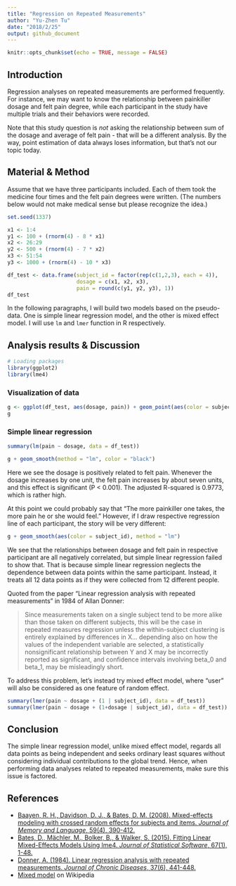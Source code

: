 ```yaml
---
title: "Regression on Repeated Measurements"
author: "Yu-Zhen Tu"
date: "2018/2/25"
output: github_document
---
```


```r
knitr::opts_chunk$set(echo = TRUE, message = FALSE)
```

## Introduction

Regression analyses on repeated measurements are performed frequently. For instance, we may want to know the relationship between painkiller dosage and felt pain degree, while each participant in the study have multiple trials and their behaviors were recorded.

Note that this study question is _not_ asking the relationship between sum of the dosage and average of felt pain - that will be a different analysis. By the way, point estimation of data always loses information, but that's not our topic today.

## Material & Method

Assume that we have three participants included. Each of them took the medicine four times and the felt pain degrees were written. (The numbers below would not make medical sense but please recognize the idea.)

```r
set.seed(1337)

x1 <- 1:4
y1 <- 100 + (rnorm(4) - 8 * x1)
x2 <- 26:29
y2 <- 500 + (rnorm(4) - 7 * x2)
x3 <- 51:54
y3 <- 1000 + (rnorm(4) - 10 * x3)

df_test <- data.frame(subject_id = factor(rep(c(1,2,3), each = 4)),
                      dosage = c(x1, x2, x3),
                      pain = round(c(y1, y2, y3), 1))
df_test
```

In the following paragraphs, I will build two models based on the pseudo-data. One is simple linear regression model, and the other is mixed effect model. I will use `lm` and `lmer` function in R respectively.

## Analysis results & Discussion

```r
# Loading packages
library(ggplot2)
library(lme4)
```

### Visualization of data

```r
g <- ggplot(df_test, aes(dosage, pain)) + geom_point(aes(color = subject_id))
g
```

### Simple linear regression

```r
summary(lm(pain ~ dosage, data = df_test))
```

```r
g + geom_smooth(method = "lm", color = "black")
```

Here we see the dosage is positively related to felt pain. Whenever the dosage increases by one unit, the felt pain increases by about seven units, and this effect is significant (P < 0.001). The adjusted R-squared is 0.9773, which is rather high.

At this point we could probably say that "The more painkiller one takes, the more pain he or she would feel." However, if I draw respective regression line of each participant, the story will be very different:

```r
g + geom_smooth(aes(color = subject_id), method = "lm")
```

We see that the relationships between dosage and felt pain in respective participant are all negatively correlated, but simple linear regression failed to show that. That is because simple linear regression neglects the dependence between data points within the same participant. Instead, it treats all 12 data points as if they were collected from 12 different people.

Quoted from the paper "Linear regression analysis with repeated measurements" in 1984 of Allan Donner:

> Since measurements taken on a single subject tend to be more alike than those taken on different subjects, this will be the case in repeated measures regression unless the within-subject clustering is entirely explained by differences in X... depending also on how the values of the independent variable are selected, a statistically nonsignificant relationship between Y and X may be incorrectly reported as significant, and confidence intervals involving beta_0 and beta_1, may be misleadingly short.

To address this problem, let's instead try mixed effect model, where "user" will also be considered as one feature of random effect.

```r
summary(lmer(pain ~ dosage + (1 | subject_id), data = df_test))
summary(lmer(pain ~ dosage + (1+dosage | subject_id), data = df_test))
```

## Conclusion

The simple linear regression model, unlike mixed effect model, regards all data points as being independent and seeks ordinary least squares without considering individual contributions to the global trend. Hence, when performing data analyses related to repeated measurements, make sure this issue is factored.

## References

* [Baayen, R. H., Davidson, D. J., & Bates, D. M. (2008). Mixed-effects modeling with crossed random effects for subjects and items. _Journal of Memory and Language_, 59(4), 390-412.](https://www.sciencedirect.com/science/article/pii/S0749596X07001398)
* [Bates, D., Mächler, M., Bolker, B., & Walker, S. (2015). Fitting Linear Mixed-Effects Models Using lme4. _Journal of Statistical Software_, 67(1), 1-48.](https://www.jstatsoft.org/article/view/v067i01/0)
* [Donner, A. (1984). Linear regression analysis with repeated measurements. _Journal of Chronic Diseases_, 37(6), 441-448.](http://www.jclinepi.com/article/0021-9681(84)90027-4/abstract)
* [Mixed model](https://en.wikipedia.org/wiki/Mixed_model) on Wikipedia